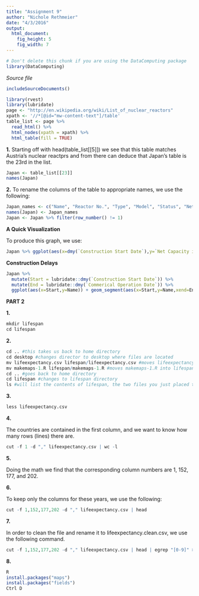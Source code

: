 ```yaml
---
title: "Assignment 9"
author: "Nichole Rethmeier"
date: "4/3/2016"
output: 
  html_document:
    fig_height: 5
    fig_width: 7
---
```

<!-- Don't edit in between this line and the one below -->
```r
# Don't delete this chunk if you are using the DataComputing package
library(DataComputing)
```
*Source file* 
```r
includeSourceDocuments()
```
<!-- Don't edit the material above this line -->

```r
library(rvest)
library(lubridate)
page <- "http://en.wikipedia.org/wiki/List_of_nuclear_reactors"
xpath <- '//*[@id="mw-content-text"]/table' 
table_list <- page %>%
  read_html() %>%
  html_nodes(xpath = xpath) %>%
  html_table(fill = TRUE)
```

**1.** Starting off with head(table_list[[5]]) we see that this table matches Austria's nuclear reactprs and from there can deduce that Japan's table is the 23rd in the list. 

```r
Japan <- table_list[[23]]
names(Japan)
```

**2.** To rename the columns of the table to appropriate names, we use the following: 

```r
Japan_names <- c("Name", "Reactor No.", "Type", "Model", "Status", "Net Capacity in MW", "Gross Capacity in MW", "Construction Start Date", "Commerical Operation Date", "Closure")
names(Japan) <- Japan_names
Japan <- Japan %>% filter(row_number() != 1)
```

**A Quick Visualization** 

To produce this graph, we use: 

```r
Japan %>% ggplot(aes(x=dmy(`Construction Start Date`),y=`Net Capacity in MW`, color = Type)) + geom_point() +labs(x="Construction Start Date")
```

**Construction Delays** 

```r
Japan %>% 
  mutate(Start = lubridate::dmy(`Construction Start Date`)) %>%
  mutate(End = lubridate::dmy(`Commerical Operation Date`)) %>%
  ggplot(aes(x=Start,y=Name)) + geom_segment(aes(x=Start,y=Name,xend=End, yend=Name))

```

**PART 2** 

**1.** 
```r
mkdir lifespan
cd lifespan
```

**2.** 
```r
cd .. #this takes us back to home directory 
cd desktop #changes director to desktop where files are located 
mv lifeexpectancy.csv lifespan/lifeexpectancy.csv #moves lifeexpectancy.csv into lifespan directory 
mv makemaps-1.R lifespan/makemaps-1.R #moves makemaps-1.R into lifespan directory 
cd .. #goes back to home directory 
cd lifespan #changes to lifespan directory 
ls #will list the contents of lifespan, the two files you just placed there 
```

**3.**

```r
less lifeexpectancy.csv
```

**4.** 

The countries are contained in the first column, and we want to know how many rows (lines) there are. 

```r
cut -f 1 -d "," lifeexpectancy.csv | wc -l
```

**5.**

Doing the math we find that the corresponding column numbers are 1, 152, 177, and 202. 

**6.** 

To keep only the columns for these years, we use the following: 

```r
cut -f 1,152,177,202 -d "," lifeexpectancy.csv | head
```

**7.** 

In order to clean the file and rename it to lifeexpectancy.clean.csv, we use the following command. 

```r
cut -f 1,152,177,202 -d "," lifeexpectancy.csv | head | egrep "[0-9]" > lifeexpectancy.clean.csv
```

**8.** 

```r
R 
install.packages("maps")
install.packages("fields")
Ctrl D
```